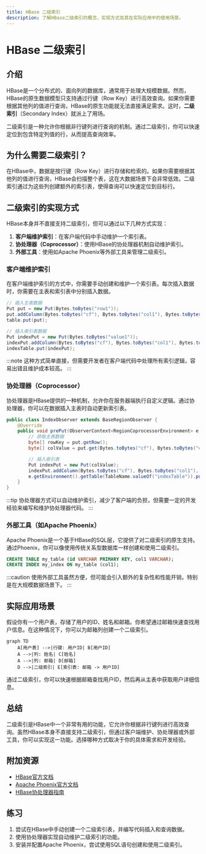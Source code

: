 ```yaml
---
title: HBase 二级索引
description: 了解HBase二级索引的概念、实现方式及其在实际应用中的使用场景。
---
```


# HBase 二级索引

## 介绍

HBase是一个分布式的、面向列的数据库，通常用于处理大规模数据。然而，HBase的原生数据模型只支持通过行键（Row Key）进行高效查询。如果你需要根据其他列的值进行查询，HBase的原生功能就无法直接满足需求。这时，**二级索引**（Secondary Index）就派上了用场。

二级索引是一种允许你根据非行键列进行查询的机制。通过二级索引，你可以快速定位到包含特定列值的行，从而提高查询效率。

## 为什么需要二级索引？

在HBase中，数据是按行键（Row Key）进行存储和检索的。如果你需要根据其他列的值进行查询，HBase会扫描整个表，这在大数据场景下会非常低效。二级索引通过为这些列创建额外的索引表，使得查询可以快速定位到目标行。

## 二级索引的实现方式

HBase本身并不直接支持二级索引，但可以通过以下几种方式实现：

1. **客户端维护索引**：在客户端代码中手动维护一个索引表。
2. **协处理器（Coprocessor）**：使用HBase的协处理器机制自动维护索引。
3. **外部工具**：使用如Apache Phoenix等外部工具来管理二级索引。

### 客户端维护索引

在客户端维护索引的方式中，你需要手动创建和维护一个索引表。每次插入数据时，你需要在主表和索引表中分别插入数据。

```java
// 插入主表数据
Put put = new Put(Bytes.toBytes("row1"));
put.addColumn(Bytes.toBytes("cf"), Bytes.toBytes("col1"), Bytes.toBytes("value1"));
table.put(put);

// 插入索引表数据
Put indexPut = new Put(Bytes.toBytes("value1"));
indexPut.addColumn(Bytes.toBytes("cf"), Bytes.toBytes("col1"), Bytes.toBytes("row1"));
indexTable.put(indexPut);
```

:::note
这种方式简单直接，但需要开发者在客户端代码中处理所有索引逻辑，容易出错且维护成本较高。
:::

### 协处理器（Coprocessor）

协处理器是HBase提供的一种机制，允许你在服务器端执行自定义逻辑。通过协处理器，你可以在数据插入主表时自动更新索引表。

```java
public class IndexObserver extends BaseRegionObserver {
    @Override
    public void prePut(ObserverContext<RegionCoprocessorEnvironment> e, Put put, WALEdit edit, Durability durability) throws IOException {
        // 获取主表数据
        byte[] rowKey = put.getRow();
        byte[] colValue = put.get(Bytes.toBytes("cf"), Bytes.toBytes("col1")).get(0).getValue();

        // 插入索引表
        Put indexPut = new Put(colValue);
        indexPut.addColumn(Bytes.toBytes("cf"), Bytes.toBytes("col1"), rowKey);
        e.getEnvironment().getTable(TableName.valueOf("indexTable")).put(indexPut);
    }
}
```

:::tip
协处理器方式可以自动维护索引，减少了客户端的负担，但需要一定的开发经验来编写和维护协处理器代码。
:::

### 外部工具（如Apache Phoenix）

Apache Phoenix是一个基于HBase的SQL层，它提供了对二级索引的原生支持。通过Phoenix，你可以像使用传统关系型数据库一样创建和使用二级索引。

```sql
CREATE TABLE my_table (id VARCHAR PRIMARY KEY, col1 VARCHAR);
CREATE INDEX my_index ON my_table (col1);
```

:::caution
使用外部工具虽然方便，但可能会引入额外的复杂性和性能开销，特别是在大规模数据场景下。
:::

## 实际应用场景

假设你有一个用户表，存储了用户的ID、姓名和邮箱。你希望通过邮箱快速查找用户信息。在这种情况下，你可以为邮箱列创建一个二级索引。

```mermaid
graph TD
    A[用户表] -->|行键: 用户ID| B[用户ID]
    A -->|列: 姓名| C[姓名]
    A -->|列: 邮箱| D[邮箱]
    D -->|二级索引| E[索引表: 邮箱 -> 用户ID]
```

通过二级索引，你可以快速根据邮箱查找用户ID，然后再从主表中获取用户详细信息。

## 总结

二级索引是HBase中一个非常有用的功能，它允许你根据非行键列进行高效查询。虽然HBase本身不直接支持二级索引，但通过客户端维护、协处理器或外部工具，你可以实现这一功能。选择哪种方式取决于你的具体需求和开发经验。

## 附加资源

- [HBase官方文档](https://hbase.apache.org/)
- [Apache Phoenix官方文档](https://phoenix.apache.org/)
- [HBase协处理器指南](https://hbase.apache.org/book.html#cp)

## 练习

1. 尝试在HBase中手动创建一个二级索引表，并编写代码插入和查询数据。
2. 使用协处理器实现自动维护二级索引的功能。
3. 安装并配置Apache Phoenix，尝试使用SQL语句创建和使用二级索引。
